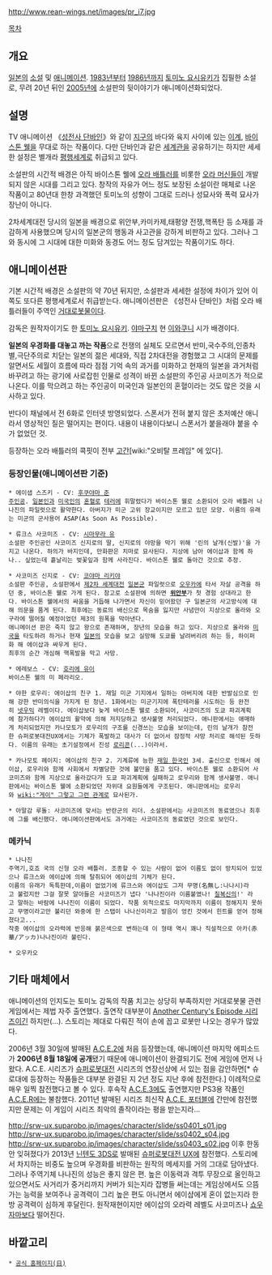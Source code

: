 {{{+1 リーンの翼}}}
http://www.rean-wings.net/images/pr_i7.jpg

[[목차]]
== 개요 ==
[[일본]]의 [[소설]] 및 [[애니메이션]]. [[1983년]]부터 [[1986년]]까지 [[토미노 요시유키]]가 집필한 소설로, 무려 20년 뒤인 [[2005년]]에 소설판의 뒷이야기가 애니메이션화되었다.

== 설명 ==
TV 애니메이션 《[[성전사 단바인]]》와 같이 [[지구]]의 바다와 육지 사이에 있는 [[이계]], [[바이스톤 웰]]을 무대로 하는 작품이다. 다만 단바인과 같은 [[세계관]]을 공유하기는 하지만 세세한 설정은 별개라 [[평행세계]]로 취급되고 있다.

소설판의 시간적 배경은 아직 바이스톤 웰에 [[오라 배틀러]]를 비롯한 [[오라 머신]]들이 개발되지 않은 시대를 그리고 있다. 창작의 자유가 어느 정도 보장된 소설이란 매체로 나온 작품이고 80년대 한창 과격했던 토미노의 성향이 그대로 드러나 성묘사와 폭력 묘사가 장난이 아니다.

2차세계대전 당시의 일본을 배경으로 위안부,카미카제,태평양 전쟁,핵폭탄 등 소재를 과감하게 사용했으며 당시의 일본군의 행동과 사고관을 강하게 비판하고 있다. 그러나 그와 동시에 그 시대에 대한 미화와 동경도 어느 정도 담겨있는 작품이기도 하다.

== 애니메이션판 ==
기본 시간적 배경은 소설판의 약 70년 뒤지만, 소설판과 세세한 설정에 차이가 있어 이쪽도 또다른 평행세계로서 취급받는다. 애니메이션판은 《성전사 단바인》처럼 오라 배틀러들이 주역인 [[거대로봇물]]이다.

감독은 원작자이기도 한 [[토미노 요시유키]]. [[야마구치]] 현 [[이와쿠니]] 시가 배경이다.

'''일본의 우경화를 대놓고 까는 작품'''으로 전쟁의 실체도 모르면서 반미,국수주의,인종차별,극단주의로 치닫는 일본의 젊은 세대와, 직접 2차대전을 경험했고 그 시대의 문제를 알면서도 세월이 흐름에 따라 점점 기억 속의 과거를 미화하고 현재의 일본을 과거처럼 바꾸려고 하는 광기에 사로잡힌 인물로 성격이 바뀐 소설판의 주인공 사코미즈가 적으로 나온다. 이를 막으려고 하는 주인공이 미국인과 일본인의 혼혈이라는 것도 많은 것을 시사하고 있다.

반다이 채널에서 전 6화로 인터넷 방영되었다. 스폰서가 전혀 붙지 않은 초저예산 애니라서 영상적인 질은 떨어지는 편이다. 내용이 내용이다보니 스폰서가 붙을래야 붙을 수가 없었던 것.

등장하는 오라 배틀러의 콕핏이 전부 [[고간]][wiki:"오비탈 프레임" 에 있다].

=== 등장인물(애니메이션판 기준) ===
 * 에이샙 스즈키 - CV: [[후쿠야마 준]]
 [[주인공]]. [[일본인]]과 [[미국인]]의 [[혼혈]]로 [[테러]]에 휘말렸다가 바이스톤 웰로 소환되어 오라 배틀러 나나진의 파일럿으로 활약한다. 아버지가 미군 고위 장교이지만 모르고 있던 모양. 이름의 유래는 미군의 군사용어 ASAP(As Soon As Possible).

 * 류크스 사코미즈 - CV: [[시마무라 유]]
 소설판 주인공인 사코미즈 신지로의 딸, 신지로의 야망을 막기 위해 '린의 날개(신발)'을 가지고 나온다. 하의가 바지인데, 만화판은 치마로 묘사된다. 지상에 남아 에이삽과 함께 하나.. 싶었는데 흩날리는 벚꽃잎과 함께 사라진다. 바이스톤 웰로 돌아간 것으로 추정.

 * 사코미즈 신지로 - CV: [[코야마 리키야]]
 소설판 주인공, 소설판에서 [[제2차 세계대전]] [[일본군]] 파일럿으로 [[오우카]]에 타서 자살 공격을 하던 중, 바이스톤 웰로 가게 된다. 참고로 소설판에 의하면 '''[[위안부]]'''가 첫 경험 상대라고 한다. 바이스톤 웰에서의 싸움을 거듭해 나가면서 자신이 믿어왔던 구 일본군의 사고방식에 대해 의문을 품게 된다. 최후에는 동료의 배신으로 목숨을 잃지만 사념만이 지상으로 올라와 오구라에 떨어질 예정이었던 제3의 원폭을 막아낸다.
 애니메이션 판은 죽지 않고 왕으로 존재하며, 장년의 모습을 하고 있다. 지상으로 올라와 [[미국]]을 타도하려 하거나 현재 [[일본]]의 모습을 보고 실망해 도쿄를 날려버리려 하는 등, 하이퍼화 해 에이삽과 싸우게 된다.
 최후의 순간 개심해 핵폭발을 막고 사망.

 * 에레보스 - CV: [[호리에 유이]]
 바이스톤 웰의 미 페라리오.

 * 야한 로우리: 에이삽의 친구 1. 재일 미군 기지에서 일하는 아버지에 대한 반발심으로 인해 강한 반미의식을 가지게 된 청년. 1화에서는 미군기지에 폭탄테러를 시도하는 등 완전히 [[넷우익]] 레벨이다. 에이삽보다 늦게 바이스톤 웰로 소환되어, 사코미즈의 도쿄 파괴계획에 참가하다가 에이삽의 활약에 의해 저지당하고 생사불명 처리되었다. 애니판에서는 애매하게 처리되었지만 카나모토가 로우리의 구조를 신경쓰는 모습을 보이는데, 린의 날개가 참전한 슈퍼로봇대전UX에서는 기체가 폭발하고 대사가 더 없어서 잠정적 사망 처리로 해석된 듯하다. 이름의 유래는 초기설정에서 진성 [[로리콘]](...)이라서.

 * 카나모토 헤이지: 에이삽의 친구 2. 기계류에 능한 [[재일 한국인]] 3세. 출신으로 인해서 에이삽, 로우리와 함께 사회에서 차별당한 것에 불만을 품고 있다. 바이스톤 웰로 소환되어 사코미즈와 함께 지상으로 올라갔다가 도쿄 파괴계획에 실패하고 로우리와 함께 생사불명. 애니판에서는 바이스톤 웰에 소환되었던 자위대 요원들에게 구조된다. 애니판에서는 로우리와 [[wiki:"게이" 그렇고 그런 관계]]로 묘사된가.   

 * 아말감 루돌: 사코미즈에 맞서는 반란군의 리더. 소설판에서는 사코미즈의 동료였으나 최후에 그를 배신했다. 애니메이션판에서도 과거에는 사코미즈의 동료였던 것으로 보인다.

=== 메카닉 ===
 * 나나진
 주역기,호죠 국의 신형 오라 배틀러. 조종할 수 있는 사람이 없어 이름도 없이 방치되어 있었으나 류크스와 에이삽에 의해 탈취되어 에이삽의 기체가 된다. 
 이름의 유래가 독특한데,이름이 없었기에 류크스와 에이삽도 그저 무명(名無し:나나시)라고 불렀지만 그걸 잘못 알아들은 사코미즈가 냅다 '나나진이라 이름붙였나! [[칠복신]]의!' 라고 말하는 바람에 나나진이 이름이 되었다. 작품 외적으로도 마지막까지 이름이 정해지지 못하고 무명이라고만 불리던 와중에 한 스탭이 나나신이라고 발음이 엉킨 것에서 힌트를 얻어 정해졌다고...
 작중 에이삽의 오라력에 반응해 붉은색으로 변하는데 이 형태 역시 꽤나 직설적으로 아카(赤華/アッカ)나나진이라 불린다.

 * 오우카오

== 기타 매체에서 ==
애니메이션의 인지도는 토미노 감독의 작품 치고는 상당히 부족하지만 거대로봇물 관련 게임에서는 제법 자주 출연했다. 출연작 대부분이 [[Another Century's Episode 시리즈]]이긴 하지만(...). 스토리는 제대로 다뤄진 적이 손에 꼽고 로봇만 나오는 경우가 많았다.

2006년 3월 30일에 발매된 [[A.C.E.2]]에 처음 등장했는데, 애니메이션 마지막 에피소드가 '''2006년 8월 18일에 공개'''됐기 때문에 애니메이션이 완결되기도 전에 게임에 먼저 나왔다.  A.C.E. 시리즈가 [[슈퍼로봇대전]] 시리즈의 연장선상에 서 있는 점을 감안하면[* 슈로대에 등장하는 작품들은 대부분 완결된 지 2년 정도 지난 후에 참전한다.] 이례적으로 매우 일찍 참전했다고 볼 수 있다. 후속작 [[A.C.E.3]]에도 출연했지만 PS3용 작품인 [[A.C.E.R]]에는 불참했다. 2011년 발매된 시리즈 최신작 [[A.C.E. 포터블]]에 간만에 참전했지만 문제는 이 게임이 시리즈 최악의 졸작이라는 평을 받는지라...

http://srw-ux.suparobo.jp/images/character/slide/ss0401_s01.jpg
http://srw-ux.suparobo.jp/images/character/slide/ss0402_s04.jpg
http://srw-ux.suparobo.jp/images/character/slide/ss0403_s02.jpg
이후 한동안 잊혀졌다가 2013년 [[닌텐도 3DS]]로 발매된 [[슈퍼로봇대전 UX]]에 참전했다. 스토리에서 차지하는 비중도 높으며 우경화를 비판하는 원작의 메세지를 거의 그대로 담아냈다. 그러나 주역기체 나나진의 성능은 좋지 않은 편. 높은 이동력과 격투 무장으로 올인하고 있으면서도 사거리가 중거리까지 커버가 되는지라 잡병들 써는데는 게임상에서도 으뜸가는 능력을 보여주나 공격력이 그리 높은 편도 아니면서 에이샵에게 혼이 없는지라 한 방 공격력이 심하게 후달린다. 원작재현이지만 에이삽의 오라력 레벨도 사코미즈나 [[쇼우 자마]]보다 떨어진다.

== 바깥고리 ==
 * [http://www.rean-wings.net/ 공식 홈페이지(日)]
